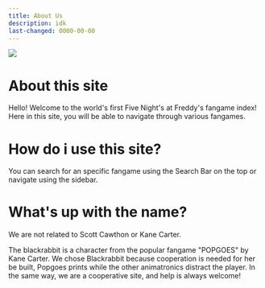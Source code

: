 ```yaml
---
title: About Us
description: idk
last-changed: 0000-00-00
---
```



![](../../../assets/banners/about%20us.png)

# About this site

Hello! Welcome to the world's first Five Night's at Freddy's fangame index! Here in this site, you will be able to navigate through various fangames.

# How do i use this site?

You can search for an specific fangame using the Search Bar on the top or navigate using the sidebar.

# What's up with the name?

<Card title="Warning" icon="warning">We are not related to Scott Cawthon or Kane Carter.</Card>

The blackrabbit is a character from the popular fangame "POPGOES" by Kane Carter. We chose Blackrabbit because cooperation is needed for her be built, Popgoes prints while the other animatronics distract the player. In the same way, we are a cooperative site, and help is always welcome!

<LinkCard title="Learn how to build the source code" href="/contributing/how-to-build" />